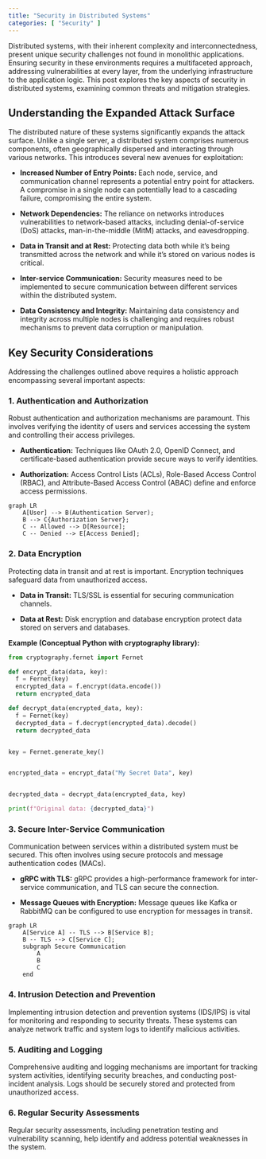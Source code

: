 ```yaml
---
title: "Security in Distributed Systems"
categories: [ "Security" ]
---
```


Distributed systems, with their inherent complexity and interconnectedness, present unique security challenges not found in monolithic applications. Ensuring security in these environments requires a multifaceted approach, addressing vulnerabilities at every layer, from the underlying infrastructure to the application logic. This post explores the key aspects of security in distributed systems, examining common threats and mitigation strategies.

## Understanding the Expanded Attack Surface

The distributed nature of these systems significantly expands the attack surface. Unlike a single server, a distributed system comprises numerous components, often geographically dispersed and interacting through various networks. This introduces several new avenues for exploitation:

-   **Increased Number of Entry Points:** Each node, service, and communication channel represents a potential entry point for attackers. A compromise in a single node can potentially lead to a cascading failure, compromising the entire system.

-   **Network Dependencies:** The reliance on networks introduces vulnerabilities to network-based attacks, including denial-of-service (DoS) attacks, man-in-the-middle (MitM) attacks, and eavesdropping.

-   **Data in Transit and at Rest:** Protecting data both while it's being transmitted across the network and while it's stored on various nodes is critical.

-   **Inter-service Communication:** Security measures need to be implemented to secure communication between different services within the distributed system.

-   **Data Consistency and Integrity:** Maintaining data consistency and integrity across multiple nodes is challenging and requires robust mechanisms to prevent data corruption or manipulation.

## Key Security Considerations

Addressing the challenges outlined above requires a holistic approach encompassing several important aspects:

### 1. Authentication and Authorization

Robust authentication and authorization mechanisms are paramount. This involves verifying the identity of users and services accessing the system and controlling their access privileges.

-   **Authentication:** Techniques like OAuth 2.0, OpenID Connect, and certificate-based authentication provide secure ways to verify identities.

-   **Authorization:** Access Control Lists (ACLs), Role-Based Access Control (RBAC), and Attribute-Based Access Control (ABAC) define and enforce access permissions.

```mermaid
graph LR
    A[User] --> B(Authentication Server);
    B --> C{Authorization Server};
    C -- Allowed --> D[Resource];
    C -- Denied --> E[Access Denied];
```

### 2. Data Encryption

Protecting data in transit and at rest is important. Encryption techniques safeguard data from unauthorized access.

-   **Data in Transit:** TLS/SSL is essential for securing communication channels.

-   **Data at Rest:** Disk encryption and database encryption protect data stored on servers and databases.

**Example (Conceptual Python with cryptography library):**

``` python
from cryptography.fernet import Fernet

def encrypt_data(data, key):
  f = Fernet(key)
  encrypted_data = f.encrypt(data.encode())
  return encrypted_data

def decrypt_data(encrypted_data, key):
  f = Fernet(key)
  decrypted_data = f.decrypt(encrypted_data).decode()
  return decrypted_data


key = Fernet.generate_key()


encrypted_data = encrypt_data("My Secret Data", key)


decrypted_data = decrypt_data(encrypted_data, key)

print(f"Original data: {decrypted_data}")
```

### 3. Secure Inter-Service Communication

Communication between services within a distributed system must be secured. This often involves using secure protocols and message authentication codes (MACs).

-   **gRPC with TLS:** gRPC provides a high-performance framework for inter-service communication, and TLS can secure the connection.

-   **Message Queues with Encryption:** Message queues like Kafka or RabbitMQ can be configured to use encryption for messages in transit.

```mermaid
graph LR
    A[Service A] -- TLS --> B[Service B];
    B -- TLS --> C[Service C];
    subgraph Secure Communication
        A
        B
        C
    end
```

### 4. Intrusion Detection and Prevention

Implementing intrusion detection and prevention systems (IDS/IPS) is vital for monitoring and responding to security threats. These systems can analyze network traffic and system logs to identify malicious activities.

### 5. Auditing and Logging

Comprehensive auditing and logging mechanisms are important for tracking system activities, identifying security breaches, and conducting post-incident analysis. Logs should be securely stored and protected from unauthorized access.

### 6. Regular Security Assessments

Regular security assessments, including penetration testing and vulnerability scanning, help identify and address potential weaknesses in the system.